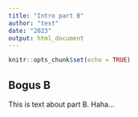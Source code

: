 ```yaml
---
title: "Intro part B"
author: "test"
date: "2023"
output: html_document
---
```


```r
knitr::opts_chunk$set(echo = TRUE)
```

## Bogus B

This is text about part B. Haha...
